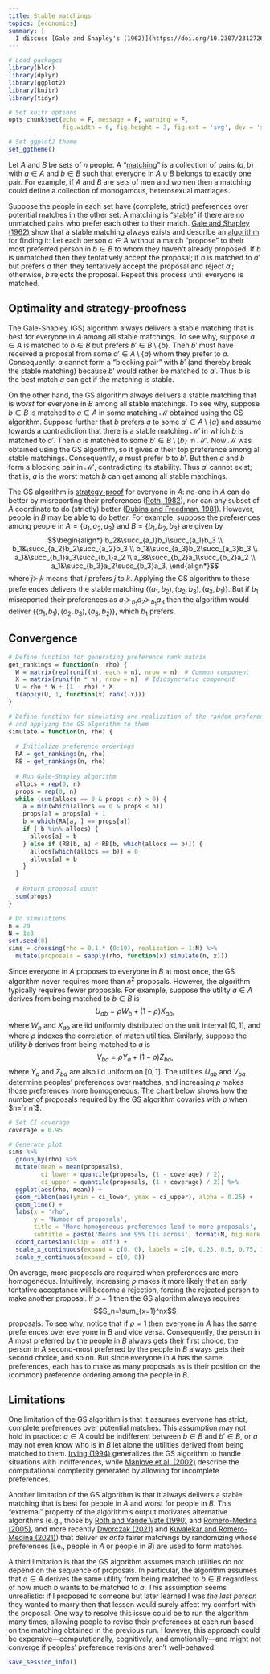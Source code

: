 ```yaml
---
title: Stable matchings
topics: [economics]
summary: |
  I discuss [Gale and Shapley's (1962)](https://doi.org/10.2307/2312726) algorithm for solving [the stable matching problem](https://en.wikipedia.org/wiki/Stable_marriage_problem).
---
```


```r
# Load packages
library(bldr)
library(dplyr)
library(ggplot2)
library(knitr)
library(tidyr)

# Set knitr options
opts_chunk$set(echo = F, message = F, warning = F,
               fig.width = 6, fig.height = 3, fig.ext = 'svg', dev = 'svg')

# Set ggplot2 theme
set_ggtheme()
```

Let $A$ and $B$ be sets of $n$ people.
A "[matching](https://en.wikipedia.org/wiki/Matching_(graph_theory))" is a collection of pairs $(a,b)$ with $a\in A$ and $b\in B$ such that everyone in $A\cup B$ belongs to exactly one pair.
For example, if $A$ and $B$ are sets of men and women then a matching could define a collection of monogamous, heterosexual marriages.

Suppose the people in each set have (complete, strict) preferences over potential matches in the other set.
A matching is "[stable](https://en.wikipedia.org/wiki/Stable_marriage_problem)" if there are no unmatched pairs who prefer each other to their match.
[Gale and Shapley (1962)](https://doi.org/10.2307/2312726) show that a stable matching always exists and describe an [algorithm](https://en.wikipedia.org/wiki/Gale–Shapley_algorithm) for finding it:
Let each person $a\in A$ without a match "propose" to their most preferred person in $b\in B$ to whom they haven't already proposed.
If $b$ is unmatched then they tentatively accept the proposal;
if $b$ is matched to $a'$ but prefers $a$ then they tentatively accept the proposal and reject $a'$;
otherwise, $b$ rejects the proposal.
Repeat this process until everyone is matched.

## Optimality and strategy-proofness

The Gale-Shapley (GS) algorithm always delivers a stable matching that is best for everyone in $A$ among all stable matchings.
To see why, suppose $a\in A$ is matched to $b\in B$ but prefers $b'\in B\setminus\{b\}$.
Then $b'$ must have received a proposal from some $a'\in A\setminus\{a\}$ whom they prefer to $a$.
Consequently, $a$ cannot form a "blocking pair" with $b'$ (and thereby break the stable matching) because $b'$ would rather be matched to $a'$.
Thus $b$ is the best match $a$ can get if the matching is stable.

On the other hand, the GS algorithm always delivers a stable matching that is *worst* for everyone in $B$ among all stable matchings.
To see why, suppose $b\in B$ is matched to $a\in A$ in some matching $\mathcal{M}$ obtained using the GS algorithm.
Suppose further that $b$ prefers $a$ to some $a'\in A\setminus\{a\}$ and assume towards a contradiction that there is a stable matching $\mathcal{M}'$ in which $b$ is matched to $a'$.
Then $a$ is matched to some $b'\in B\setminus\{b\}$ in $\mathcal{M}'$.
Now $\mathcal{M}$ was obtained using the GS algorithm, so it gives $a$ their top preference among all stable matchings.
Consequently, $a$ must prefer $b$ to $b'$.
But then $a$ and $b$ form a blocking pair in $\mathcal{M}'$, contradicting its stability.
Thus $a'$ cannot exist; that is, $a$ is the worst match $b$ can get among all stable matchings.

The GS algorithm is [strategy-proof](https://en.wikipedia.org/wiki/Strategyproofness) for everyone in $A$: no-one in $A$ can do better by misreporting their preferences ([Roth, 1982](https://doi.org/10.1287/moor.7.4.617)), nor can any subset of $A$ coordinate to do (strictly) better ([Dubins and Freedman, 1981](https://doi.org/10.2307/2321753)).
However, people in $B$ may be able to do better.
For example, suppose the preferences among people in $A=\{a_1,a_2,a_3\}$ and $B=\{b_1,b_2,b_3\}$ are given by
$$\begin{align*}
b_2&\succ_{a_1}b_1\succ_{a_1}b_3 \\
b_1&\succ_{a_2}b_2\succ_{a_2}b_3 \\
b_1&\succ_{a_3}b_2\succ_{a_3}b_3 \\
a_1&\succ_{b_1}a_3\succ_{b_1}a_2 \\
a_3&\succ_{b_2}a_1\succ_{b_2}a_2 \\
a_1&\succ_{b_3}a_2\succ_{b_3}a_3,
\end{align*}$$
where $j\succ_ik$ means that $i$ prefers $j$ to $k$.
Applying the GS algorithm to these preferences delivers the stable matching $\{(a_1,b_2),(a_2,b_3),(a_3,b_1)\}$.
But if $b_1$ misreported their preferences as $a_1\succ_{b_1}a_2\succ_{b_1}a_3$ then the algorithm would deliver $\{(a_1,b_1),(a_2,b_3),(a_3,b_2)\}$, which $b_1$ prefers.

## Convergence

```r
# Define function for generating preference rank matrix
get_rankings = function(n, rho) {
  W = matrix(rep(runif(n), each = n), nrow = n)  # Common component
  X = matrix(runif(n * n), nrow = n)  # Idiosyncratic component
  U = rho * W + (1 - rho) * X
  t(apply(U, 1, function(x) rank(-x)))
}

# Define function for simulating one realization of the random preference ranks
# and applying the GS algorithm to them
simulate = function(n, rho) {
  
  # Initialize preference orderings
  RA = get_rankings(n, rho)
  RB = get_rankings(n, rho)
  
  # Run Gale-Shapley algorithm
  allocs = rep(0, n)
  props = rep(0, n)
  while (sum(allocs == 0 & props < n) > 0) {
    a = min(which(allocs == 0 & props < n))
    props[a] = props[a] + 1
    b = which(RA[a, ] == props[a])
    if (!b %in% allocs) {
      allocs[a] = b
    } else if (RB[b, a] < RB[b, which(allocs == b)]) {
      allocs[which(allocs == b)] = 0
      allocs[a] = b
    }
  }
  
  # Return proposal count
  sum(props)
}

# Do simulations
n = 20
N = 1e3
set.seed(0)
sims = crossing(rho = 0.1 * (0:10), realization = 1:N) %>%
  mutate(proposals = sapply(rho, function(x) simulate(n, x)))
```

Since everyone in $A$ proposes to everyone in $B$ at most once, the GS algorithm never requires more than $n^2$ proposals.
However, the algorithm typically requires fewer proposals.
For example, suppose the utility $a\in A$ derives from being matched to $b\in B$ is
$$U_{ab}=\rho W_b+(1-\rho)X_{ab},$$
where $W_b$ and $X_{ab}$ are iid uniformly distributed on the unit interval $[0,1]$, and where $\rho$ indexes the correlation of match utilities.
Similarly, suppose the utility $b$ derives from being matched to $a$ is
$$V_{ba}=\rho Y_a+(1-\rho)Z_{ba},$$
where $Y_a$ and $Z_{ba}$ are also iid uniform on $[0,1]$.
The utilities $U_{ab}$ and $V_{ba}$ determine peoples' preferences over matches, and increasing $\rho$ makes those preferences more homogeneous.
The chart below shows how the number of proposals required by the GS algorithm covaries with $\rho$ when $n=`r n`$.

```r
# Set CI coverage
coverage = 0.95

# Generate plot
sims %>%
  group_by(rho) %>%
  mutate(mean = mean(proposals),
         ci_lower = quantile(proposals, (1 - coverage) / 2),
         ci_upper = quantile(proposals, (1 + coverage) / 2)) %>%
  ggplot(aes(rho, mean)) +
  geom_ribbon(aes(ymin = ci_lower, ymax = ci_upper), alpha = 0.25) +
  geom_line() +
  labs(x = 'rho',
       y = 'Number of proposals',
       title = 'More homogeneous preferences lead to more proposals',
       subtitle = paste('Means and 95% CIs across', format(N, big.mark = ','), 'simulated matchings of', n, 'pairs')) +
  coord_cartesian(clip = 'off') +
  scale_x_continuous(expand = c(0, 0), labels = c(0, 0.25, 0.5, 0.75, 1)) +
  scale_y_continuous(expand = c(0, 0))
```

On average, more proposals are required when preferences are more homogeneous.
Intuitively, increasing $\rho$ makes it more likely that an early tentative acceptance will become a rejection, forcing the rejected person to make another proposal.
If $\rho=1$ then the GS algorithm always requires
$$S_n=\sum_{x=1}^nx$$
proposals.
To see why, notice that if $\rho=1$ then everyone in $A$ has the same preferences over everyone in $B$ and vice versa.
Consequently, the person in $A$ most preferred by the people in $B$ always gets their first choice, the person in $A$ second-most preferred by the people in $B$ always gets their second choice, and so on.
But since everyone in $A$ has the same preferences, each has to make as many proposals as is their position on the (common) preference ordering among the people in $B$.

## Limitations

One limitation of the GS algorithm is that it assumes everyone has strict, complete preferences over potential matches.
This assumption may not hold in practice: $a\in A$ could be indifferent between $b\in B$ and $b'\in B$, or $a$ may not even know who is in $B$ let alone the utilities derived from being matched to them.
[Irving (1994)](https://doi.org/10.1016/0166-218X(92)00179-P) generalizes the GS algorithm to handle situations with indifferences, while [Manlove et al. (2002)](https://doi.org/10.1016/S0304-3975(01)00206-7) describe the computational complexity generated by allowing for incomplete preferences.

Another limitation of the GS algorithm is that it always delivers a stable matching that is best for people in $A$ and worst for people in $B$.
This "extremal" property of the algorithm's output motivates alternative algorithms (e.g., those by [Roth and Vande Vate (1990)](https://doi.org/10.2307/2938326) and [Romero-Medina (2005)](https://doi.org/10.1007/s11238-005-6846-0), and more recently [Dworczak (2021)](https://doi.org/10.1287/opre.2020.2042) and [Kuvalekar and Romero-Medina (2021)](https://ideas.repec.org/p/cte/werepe/31711.html)) that deliver *ex ante* fairer matchings by randomizing whose preferences (i.e., people in $A$ or people in $B$) are used to form matches.

A third limitation is that the GS algorithm assumes match utilities do not depend on the sequence of proposals.
In particular, the algorithm assumes that $a\in A$ derives the same utility from being matched to $b\in B$ regardless of how much $b$ wants to be matched to $a$.
This assumption seems unrealistic: if I proposed to someone but later learned I was *the last person* they wanted to marry then that lesson would surely affect my comfort with the proposal.
One way to resolve this issue could be to run the algorithm many times, allowing people to revise their preferences at each run based on the matching obtained in the previous run.
However, this approach could be expensive---computationally, cognitively, and emotionally---and might not converge if peoples' preference revisions aren't well-behaved.

```r
save_session_info()
```
